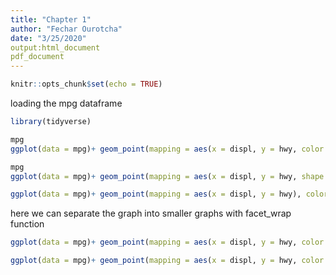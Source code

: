 ```yaml
---
title: "Chapter 1"
author: "Fechar Ourotcha"
date: "3/25/2020"
output:html_document 
pdf_document
---
```


```r
knitr::opts_chunk$set(echo = TRUE)

```
loading the mpg dataframe
```r
library(tidyverse)

mpg
ggplot(data = mpg)+ geom_point(mapping = aes(x = displ, y = hwy, color = class))
```


```r

mpg
ggplot(data = mpg)+ geom_point(mapping = aes(x = displ, y = hwy, shape = class))
```

```r

ggplot(data = mpg)+ geom_point(mapping = aes(x = displ, y = hwy), color = "green", pch = 13)
```
here we can separate the graph into smaller graphs with facet_wrap function 
```r

ggplot(data = mpg)+ geom_point(mapping = aes(x = displ, y = hwy, color = class)) + facet_wrap(~ class, nrow = 4)
```

```r
ggplot(data = mpg)+ geom_point(mapping = aes(x = displ, y = hwy, color = class)) + facet_grid(drv ~ cyl)

```

